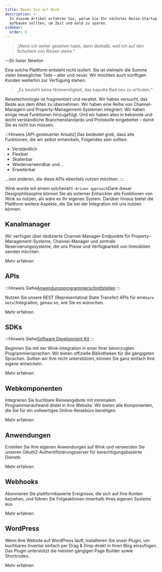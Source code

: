 ```yaml
---
title: Bauen Sie auf Wink
description: >-
  In diesem Artikel erfahren Sie, warum Sie Ihr nächstes Reise-Startup auf Wink
  aufbauen sollten, um Zeit und Geld zu sparen.
sidebar:
  order: 0
---
```


> „Wenn ich weiter gesehen habe, dann deshalb, weil ich auf den Schultern von Riesen stehe.“

\--*Sir Isaac Newton*

Eine solche Plattform entsteht nicht isoliert. Sie ist vielmehr die Summe vieler beweglicher Teile – alter und neuer. Wir möchten auch künftigen Kunden weiterhin zur Verfügung stehen.

> „Es besteht keine Notwendigkeit, das kaputte Rad neu zu erfinden.“

Reisetechnologie ist fragmentiert und veraltet. Wir haben versucht, das Beste aus dem Alten zu übernehmen. Wir haben eine Reihe von Channel-Managern und Property-Management-Systemen integriert. Wir haben einige neue Funktionen hinzugefügt. Und wir haben alles in bekannte und leicht verständliche Branchenstandards und Protokolle eingebettet – damit Sie es nicht tun müssen.

:::Hinweis \[API-gesteuerter Ansatz]
Das bedeutet grob, dass alle Funktionen, die wir selbst entwickeln, Folgendes sein sollten:

* Verständlich
* Flexibel
* Skalierbar
* Wiederverwendbar und...
* Erweiterbar

...von anderen, die diese APIs ebenfalls nutzen möchten.
:::

Wink wurde mit einem solchen`API-driven approach`Dank dieser Designphilosophie können Sie als externer Entwickler alle Funktionen von Wink so nutzen, als wäre es Ihr eigenes System. Darüber hinaus bietet die Plattform weitere Aspekte, die Sie bei der Integration mit uns nutzen können.

## Kanalmanager

Wir verfügen über dedizierte Channel-Manager-Endpunkte für Property-Management-Systeme, Channel-Manager und zentrale Reservierungssysteme, die uns Preise und Verfügbarkeit von Immobilien senden möchten.

<LinkButton href="/developers/apis/#channel-manager-api">
  Mehr erfahren
</LinkButton>


## APIs

:::Hinweis
Siehe[Anwendungsprogrammierschnittstellen](https://learning.postman.com/docs/getting-started/introduction/)
:::

Nutzen Sie unsere REST (Representatinal State Transfer) APIs für eine`bare metal`Integration, genau so, wie Sie es wünschen.

<LinkButton href="/developers/apis">
  Mehr erfahren
</LinkButton>


## SDKs

:::Hinweis
Siehe[Software Development Kit](https://en.wikipedia.org/wiki/Software_development_kit)
:::

Beginnen Sie mit der Wink-Integration in einer Ihrer bevorzugten Programmiersprachen. Wir bieten offizielle Bibliotheken für die gängigsten Sprachen. Sollten wir Ihre nicht unterstützen, können Sie ganz einfach Ihre eigene entwickeln.

<LinkButton href="/developers/sdks">
  Mehr erfahren
</LinkButton>


## Webkomponenten

Integrieren Sie buchbare Reiseangebote mit minimalem Programmieraufwand direkt in Ihre Website. Wir bieten alle Komponenten, die Sie für ein vollwertiges Online-Reisebüro benötigen.

<LinkButton href="/developers/web-components">
  Mehr erfahren
</LinkButton>


## Anwendungen

Erstellen Sie Ihre eigenen Anwendungen auf Wink und verwenden Sie unseren OAuth2-Authentifizierungsserver für berechtigungsbasierte Dienste.

<LinkButton href="/developers/applications">
  Mehr erfahren
</LinkButton>


## Webhooks

Abonnieren Sie plattformbasierte Ereignisse, die sich auf Ihre Konten beziehen, und führen Sie Folgeaktionen innerhalb Ihres eigenen Systems aus.

<LinkButton href="/developers/webhooks">
  Mehr erfahren
</LinkButton>


## WordPress

Wenn Ihre Website auf WordPress läuft, installieren Sie unser Plugin, um buchbares Inventar einfach per Drag & Drop direkt in Ihren Blog einzufügen. Das Plugin unterstützt die meisten gängigen Page Builder sowie Shortcodes.

<LinkButton href="/developers/webhooks">
  Mehr erfahren
</LinkButton>

